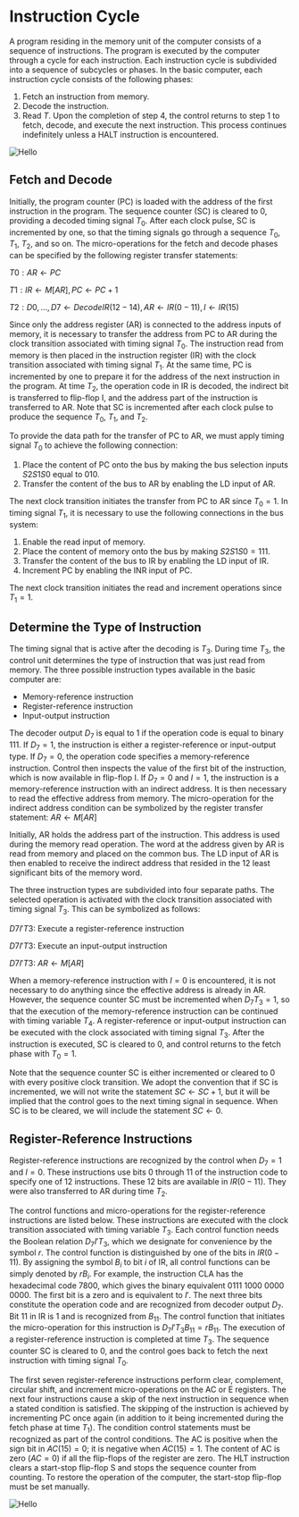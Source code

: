 
# Instruction Cycle

A program residing in the memory unit of the computer consists of a sequence of instructions. The program is executed by the computer through a cycle for each instruction. Each instruction cycle is subdivided into a sequence of subcycles or phases. In the basic computer, each instruction cycle consists of the following phases:

1. Fetch an instruction from memory.
2. Decode the instruction.
3. Read  $T$. Upon the completion of step 4, the control returns to step 1 to fetch, decode, and execute the next instruction. This process continues indefinitely unless a HALT instruction is encountered.

<Image src="/c5/4/x1.png" alt="Hello" className="dark:invert-[0.93]" width={600} height={600} />

## Fetch and Decode

Initially, the program counter (PC) is loaded with the address of the first instruction in the program. The sequence counter (SC) is cleared to 0, providing a decoded timing signal $T_0$. After each clock pulse, SC is incremented by one, so that the timing signals go through a sequence $T_0$, $T_1$, $T_2$, and so on. The micro-operations for the fetch and decode phases can be specified by the following register transfer statements:

$T0: AR \leftarrow PC$

$T1: IR \leftarrow M[AR], PC \leftarrow PC + 1$

$T2: D0,...,D7 \leftarrow Decode IR(12-14), AR \leftarrow IR(0-11), I \leftarrow IR(15)$


Since only the address register (AR) is connected to the address inputs of memory, it is necessary to transfer the address from PC to AR during the clock transition associated with timing signal $T_0$. The instruction read from memory is then placed in the instruction register (IR) with the clock transition associated with timing signal $T_1$. At the same time, PC is incremented by one to prepare it for the address of the next instruction in the program. At time $T_2$, the operation code in IR is decoded, the indirect bit is transferred to flip-flop I, and the address part of the instruction is transferred to AR. Note that SC is incremented after each clock pulse to produce the sequence $T_0$, $T_1$, and $T_2$.

To provide the data path for the transfer of PC to AR, we must apply timing signal $T_0$ to achieve the following connection:

1. Place the content of PC onto the bus by making the bus selection inputs $S2S1S0$ equal to 010.
2. Transfer the content of the bus to AR by enabling the LD input of AR.

The next clock transition initiates the transfer from PC to AR since $T_0 = 1$. In timing signal $T_1$, it is necessary to use the following connections in the bus system:

1. Enable the read input of memory.
2. Place the content of memory onto the bus by making $S2S1S0 = 111$.
3. Transfer the content of the bus to IR by enabling the LD input of IR.
4. Increment PC by enabling the INR input of PC.

The next clock transition initiates the read and increment operations since $T_1 = 1$.


## Determine the Type of Instruction

The timing signal that is active after the decoding is $T_3$. During time $T_3$, the control unit determines the type of instruction that was just read from memory. The three possible instruction types available in the basic computer are:

- Memory-reference instruction
- Register-reference instruction
- Input-output instruction

The decoder output $D_7$ is equal to 1 if the operation code is equal to binary 111. If $D_7 = 1$, the instruction is either a register-reference or input-output type. If $D_7 = 0$, the operation code specifies a memory-reference instruction. Control then inspects the value of the first bit of the instruction, which is now available in flip-flop I. If $D_7 = 0$ and $I = 1$, the instruction is a memory-reference instruction with an indirect address. It is then necessary to read the effective address from memory. The micro-operation for the indirect address condition can be symbolized by the register transfer statement:
$AR \leftarrow M[AR]$


Initially, AR holds the address part of the instruction. This address is used during the memory read operation. The word at the address given by AR is read from memory and placed on the common bus. The LD input of AR is then enabled to receive the indirect address that resided in the 12 least significant bits of the memory word.

The three instruction types are subdivided into four separate paths. The selected operation is activated with the clock transition associated with timing signal $T_3$. This can be symbolized as follows:

$D7I'T3$: Execute a register-reference instruction

$D7I'T3$: Execute an input-output instruction

$D7I'T3$: $AR \leftarrow M[AR]$


When a memory-reference instruction with $I = 0$ is encountered, it is not necessary to do anything since the effective address is already in AR. However, the sequence counter SC must be incremented when $D_7T_3 = 1$, so that the execution of the memory-reference instruction can be continued with timing variable $T_4$. A register-reference or input-output instruction can be executed with the clock associated with timing signal $T_3$. After the instruction is executed, SC is cleared to 0, and control returns to the fetch phase with $T_0 = 1$.

Note that the sequence counter SC is either incremented or cleared to 0 with every positive clock transition. We adopt the convention that if SC is incremented, we will not write the statement $SC \leftarrow SC + 1$, but it will be implied that the control goes to the next timing signal in sequence. When SC is to be cleared, we will include the statement $SC \leftarrow 0$.

## Register-Reference Instructions

Register-reference instructions are recognized by the control when $D_7 = 1$ and $I = 0$. These instructions use bits 0 through 11 of the instruction code to specify one of 12 instructions. These 12 bits are available in $IR(0-11)$. They were also transferred to AR during time $T_2$.

The control functions and micro-operations for the register-reference instructions are listed below. These instructions are executed with the clock transition associated with timing variable $T_3$. Each control function needs the Boolean relation $D_7I'T_3$, which we designate for convenience by the symbol $r$. The control function is distinguished by one of the bits in $IR(0-11)$. By assigning the symbol $B_i$ to bit $i$ of IR, all control functions can be simply denoted by $rB_i$. For example, the instruction CLA has the hexadecimal code 7800, which gives the binary equivalent 0111 1000 0000 0000. The first bit is a zero and is equivalent to $I'$. The next three bits constitute the operation code and are recognized from decoder output $D_7$. Bit 11 in IR is 1 and is recognized from $B_{11}$. The control function that initiates the micro-operation for this instruction is $D_7I'T_3B_{11} = rB_{11}$. The execution of a register-reference instruction is completed at time $T_3$. The sequence counter SC is cleared to 0, and the control goes back to fetch the next instruction with timing signal $T_0$.

The first seven register-reference instructions perform clear, complement, circular shift, and increment micro-operations on the AC or E registers. The next four instructions cause a skip of the next instruction in sequence when a stated condition is satisfied. The skipping of the instruction is achieved by incrementing PC once again (in addition to it being incremented during the fetch phase at time $T_1$). The condition control statements must be recognized as part of the control conditions. The AC is positive when the sign bit in $AC(15) = 0$; it is negative when $AC(15) = 1$. The content of AC is zero ($AC = 0$) if all the flip-flops of the register are zero. The HLT instruction clears a start-stop flip-flop S and stops the sequence counter from counting. To restore the operation of the computer, the start-stop flip-flop must be set manually.

<Image src="/c5/5/x2.png" alt="Hello" className="dark:invert-[0.93]" width={600} height={600} />
